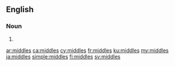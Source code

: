 ==English==

===Noun===
{{head|en|noun plural form}}

# {{plural of|middle|lang=en}}

[[ar:middles]]
[[ca:middles]]
[[cy:middles]]
[[fr:middles]]
[[ku:middles]]
[[my:middles]]
[[ja:middles]]
[[simple:middles]]
[[fi:middles]]
[[sv:middles]]